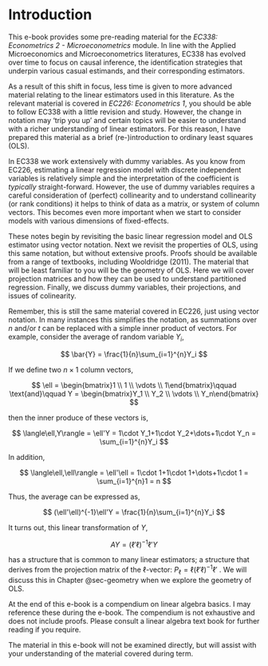 # Introduction {#sec-intro}

This e-book provides some pre-reading material for the *EC338: Econometrics 2 - Microeconometrics* module. In line with the Applied Microeconomics and Microeconometrics literatures, EC338 has evolved over time to focus on causal inference, the identification strategies that underpin various casual estimands, and their corresponding estimators.

As a result of this shift in focus, less time is given to more advanced material relating to the linear estimators used in this literature. As the relevant material is covered in *EC226: Econometrics 1*, you should be able to follow EC338 with a little revision and study. However, the change in notation may 'trip you up' and certain topics will be easier to understand with a richer understanding of linear estimators. For this reason, I have prepared this material as a brief (re-)introduction to ordinary least squares (OLS).

In EC338 we work extensively with dummy variables. As you know from EC226, estimating a linear regression model with discrete independent variables is relatively simple and the interpretation of the coefficient is *typically* straight-forward. However, the use of dummy variables requires a careful consideration of (perfect) collinearity and to understand collinearity (or rank conditions) it helps to think of data as a matrix, or system of column vectors. This becomes even more important when we start to consider models with various dimensions of fixed-effects.

These notes begin by revisiting the basic linear regression model and OLS estimator using vector notation. Next we revisit the properties of OLS, using this same notation, but without extensive proofs. Proofs should be available from a range of textbooks, including Wooldridge (2011). The material that will be least familiar to you will be the geometry of OLS. Here we will cover projection matrices and how they can be used to understand partitioned regression. Finally, we discuss dummy variables, their projections, and issues of colinearity.

Remember, this is still the same material covered in EC226, just using vector notation. In many instances this simplifies the notation, as summations over $n$ and/or $t$ can be replaced with a simple inner product of vectors. For example, consider the average of random variable $Y_i$,

$$
\bar{Y} = \frac{1}{n}\sum_{i=1}^{n}Y_i
$$

If we define two $n\times 1$ column vectors,

$$
\ell = \begin{bmatrix}1 \\ 1 \\ \vdots \\ 1\end{bmatrix}\qquad \text{and}\qquad Y = \begin{bmatrix}Y_1 \\ Y_2 \\ \vdots \\ Y_n\end{bmatrix}
$$

then the inner produce of these vectors is,

$$
\langle\ell,Y\rangle = \ell'Y = 1\cdot Y_1+1\cdot Y_2+\dots+1\cdot Y_n = \sum_{i=1}^{n}Y_i
$$

In addition,

$$
\langle\ell,\ell\rangle = \ell'\ell = 1\cdot 1+1\cdot 1+\dots+1\cdot 1 = \sum_{i=1}^{n}1 = n
$$

Thus, the average can be expressed as,

$$
(\ell'\ell)^{-1}\ell'Y = \frac{1}{n}\sum_{i=1}^{n}Y_i
$$

It turns out, this linear transformation of $Y$,

$$
AY = (\ell'\ell)^{-1}\ell'Y
$$

has a structure that is common to many linear estimators; a structure that derives from the projection matrix of the $\ell$-vector: $P_{\ell} =\ell(\ell'\ell)^{-1}\ell'$ . We will discuss this in Chapter @sec-geometry when we explore the geometry of OLS.

At the end of this e-book is a compendium on linear algebra basics. I may reference these during the e-book. The compendium is not exhaustive and does not include proofs. Please consult a linear algebra text book for further reading if you require.

The material in this e-book will not be examined directly, but will assist with your understanding of the material covered during term.
